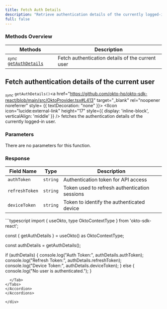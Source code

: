 ```yaml
---
title: Fetch Auth Details
description: "Retrieve authentication details of the currently logged-in user using the Okto SDK."
full: false
---
```




### Methods Overview

| Methods                                                      | Description                                      |                 
|--------------------------------------------------------------|--------------------------------------------------|
| <sub><i>sync</i></sub> [`getAuthDetails`](#fetch-authentication-details-of-the-current-user)   | Fetch authentication details of the current user |

<div className="method-box">

## Fetch authentication details of the current user

<sub><i>sync</i></sub> `getAuthDetails()`<a href="https://github.com/okto-hq/okto-sdk-react/blob/main/src/OktoProvider.tsx#L413" target="_blank" rel="noopener noreferrer" style= {{ textDecoration: "none" }}> <IIcon icon="lucide:external-link" height="17" style={{ display: 'inline-block', verticalAlign: 'middle' }} /></a> fetches the authentication details of the currently logged-in user.

### Parameters

There are no parameters for this function.

### Response

<Callout title="Success Response">

| Field Name       | Type                | Description                                     | 
|------------------|---------------------|-------------------------------------------------|
| `authToken`      | `string`            | Authentication token for API access            | 
| `refreshToken`   | `string`            | Token used to refresh authentication sessions  | 
| `deviceToken`    | `string`            | Token to identify the authenticated device     | 

</Callout>

<Accordions>
<Accordion title="Example">
<Tabs items={['Typescript']}>
  <Tab value="Typescript">
  ```typescript
  import { useOkto, type OktoContextType } from 'okto-sdk-react';

  const { getAuthDetails } = useOkto() as OktoContextType;

  const authDetails = getAuthDetails();

  if (authDetails) {
      console.log("Auth Token:", authDetails.authToken);
      console.log("Refresh Token:", authDetails.refreshToken);
      console.log("Device Token:", authDetails.deviceToken);
  } else {
      console.log("No user is authenticated.");
  }
```
  </Tab>
</Tabs>
</Accordion>
</Accordions>

</div>